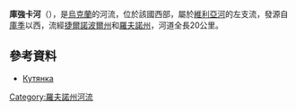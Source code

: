 '''庫強卡河'''（{{lang-uk|Кутянка}}），是[[烏克蘭|烏克蘭]]的河流，位於該國西部，屬於[[維利亞河|維利亞河]]的左支流，發源自[[庫季_(舒姆西克區)|庫季]]以西，流經[[捷爾諾波爾州|捷爾諾波爾州]]和[[羅夫諾州|羅夫諾州]]，河道全長20公里。

==參考資料==
* [https://web.archive.org/web/20131019104215/http://rivneruboohorona.io.ua/s192164/ Кутянка]

{{DEFAULTSORT:Кутянка}}
[[Category:羅夫諾州河流|Category:羅夫諾州河流]]


{{Ukraine-river-stub}}